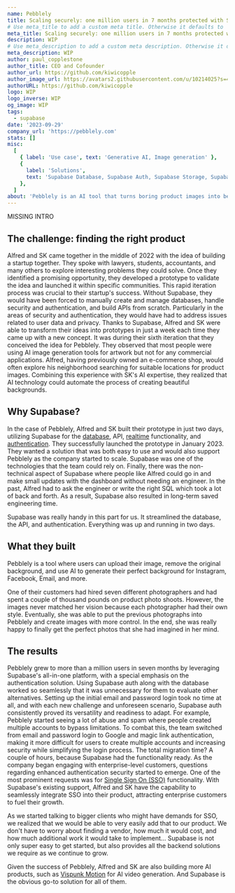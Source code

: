 ```yaml
---
name: Pebblely
title: Scaling securely: one million users in 7 months protected with Supabase Auth
# Use meta_title to add a custom meta title. Otherwise it defaults to '{name} | Supabase Customer Stories':
meta_title: Scaling securely: one million users in 7 months protected with Supabase Auth
description: WIP
# Use meta_description to add a custom meta description. Otherwise it defaults to {description}:
meta_description: WIP
author: paul_copplestone
author_title: CEO and Cofounder
author_url: https://github.com/kiwicopple
author_image_url: https://avatars2.githubusercontent.com/u/10214025?s=400&u=c6775be2ae667e2acae3ccd347fed62bb3f5b3e7&v=4
authorURL: https://github.com/kiwicopple
logo: WIP
logo_inverse: WIP
og_image: WIP
tags:
  - supabase
date: '2023-09-29'
company_url: 'https://pebblely.com'
stats: []
misc:
  [
    { label: 'Use case', text: 'Generative AI, Image generation' },
    {
      label: 'Solutions',
      text: 'Supabase Database, Supabase Auth, Supabase Storage, Supabase Realtime',
    },
  ]
about: 'Pebblely is an AI tool that turns boring product images into beautiful marketing assets in just seconds. The AI creates backgrounds based on the uploaded images and adds shadows or reflections accordingly.'
---
```


MISSING INTRO

## The challenge: finding the right product

Alfred and SK came together in the middle of 2022 with the idea of building a startup together. They spoke with lawyers, students, accountants, and many others to explore interesting problems they could solve. Once they identified a promising opportunity, they developed a prototype to validate the idea and launched it within specific communities. This rapid iteration process was crucial to their startup's success.
Without Supabase, they would have been forced to manually create and manage databases, handle security and authentication, and build APIs from scratch. Particularly in the areas of security and authentication, they would have had to address issues related to user data and privacy. Thanks to Supabase, Alfred and SK were able to transform their ideas into prototypes in just a week each time they came up with a new concept.
It was during their sixth iteration that they conceived the idea for Pebblely. They observed that most people were using AI image generation tools for artwork but not for any commercial applications. Alfred, having previously owned an e-commerce shop, would often explore his neighborhood searching for suitable locations for product images. Combining this experience with SK's AI expertise, they realized that AI technology could automate the process of creating beautiful backgrounds.

## Why Supabase?

In the case of Pebblely, Alfred and SK built their prototype in just two days, utilizing Supabase for the [database](https://supabase.com/database), API, [realtime](https://supabase.com/realtime) functionality, and [authentication](https://supabase.com/auth). They successfully launched the prototype in January 2023.
They wanted a solution that was both easy to use and would also support Pebblely as the company started to scale. Supabase was one of the technologies that the team could rely on.
Finally, there was the non-technical aspect of Supabase where people like Alfred could go in and make small updates with the dashboard without needing an engineer. In the past, Alfred had to ask the engineer or write the right SQL which took a lot of back and forth. As a result, Supabase also resulted in long-term saved engineering time.

<Quote img="alfred-lua.jpg" caption="Alfred Lua - Cofounder of Pebblely">
Supabase was really handy in this part for us. It streamlined the database, the API, and authentication. Everything was up and running in two days.
</Quote>

## What they built

Pebblely is a tool where users can upload their image, remove the original background, and use AI to generate their perfect background for Instagram, Facebook, Email, and more.

One of their customers had hired seven different photographers and had spent a couple of thousand pounds on product photo shoots. However, the images never matched her vision because each photographer had their own style. Eventually, she was able to put the previous photographs into Pebblely and create images with more control. In the end, she was really happy to finally get the perfect photos that she had imagined in her mind.

## The results

Pebblely grew to more than a million users in seven months by leveraging Supabase's all-in-one platform, with a special emphasis on the authentication solution. Using Supabase auth along with the database worked so seamlessly that it was unnecessary for them to evaluate other alternatives.
Setting up the initial email and password login took no time at all, and with each new challenge and unforeseen scenario, Supabase auth consistently proved its versatility and readiness to adapt. For example, Pebblely started seeing a lot of abuse and spam where people created multiple accounts to bypass limitations. To combat this, the team switched from email and password login to Google and magic link authentication, making it more difficult for users to create multiple accounts and increasing security while simplifying the login process. The total migration time? A couple of hours, because Supabase had the functionality ready.
As the company began engaging with enterprise-level customers, questions regarding enhanced authentication security started to emerge. One of the most prominent requests was for [Single Sign On (SSO)](https://supabase.com/docs/guides/auth/enterprise-sso) functionality. With Supabase's existing support, Alfred and SK have the capability to seamlessly integrate SSO into their product, attracting enterprise customers to fuel their growth.

<Quote img="alfred-lua.jpg" caption="Alfred Lua - Cofounder of Pebblely">
As we started talking to bigger clients who might have demands for SSO, we realized that we would be able to very easily add that to our product. We don't have to worry about finding a vendor, how much it would cost, and how much additional work it would take to implement… Supabase is not only super easy to get started, but also provides all the backend solutions we require as we continue to grow.
  </Quote>

Given the success of Pebblely, Alfred and SK are also building more AI products, such as [Vispunk Motion](https://vispunk.com/video) for AI video generation. And Supabase is the obvious go-to solution for all of them. 

